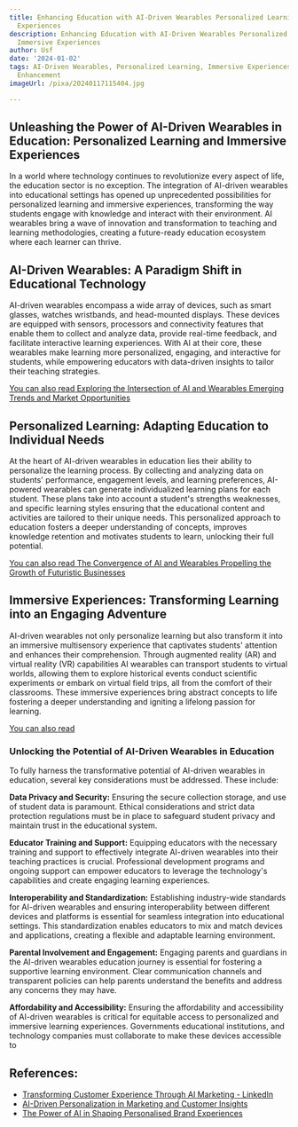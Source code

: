 ```yaml
---
title: Enhancing Education with AI-Driven Wearables Personalized Learning and Immersive
  Experiences
description: Enhancing Education with AI-Driven Wearables Personalized Learning and
  Immersive Experiences
author: Usf
date: '2024-01-02'
tags: AI-Driven Wearables, Personalized Learning, Immersive Experiences, Education
  Enhancement
imageUrl: /pixa/20240117115404.jpg

---
```

##  Unleashing the  Power of AI-Driven Wearables in Education: Personalized Learning and Immersive Experiences

In a world where technology continues to revolutionize every  aspect of life, the education  sector is no exception. The integration of AI-driven wearables into  educational settings has opened up unprecedented possibilities for personalized learning and immersive experiences, transforming the way students engage  with knowledge and interact with  their environment. AI wearables bring  a wave of innovation and transformation to teaching and learning methodologies, creating a future-ready education ecosystem where each learner  can thrive.

## AI-Driven Wearables: A Paradigm Shift in Educational Technology

AI-driven wearables encompass a wide array of devices, such as smart glasses, watches wristbands, and head-mounted displays. These devices are equipped with sensors, processors and  connectivity features  that enable them to collect and analyze data, provide real-time feedback, and  facilitate interactive learning experiences. With AI  at their core, these wearables make  learning more personalized,  engaging, and interactive  for students, while empowering educators with data-driven insights to tailor their teaching strategies.

[You can also read Exploring the Intersection of AI and Wearables Emerging Trends and  Market Opportunities](Exploring%20the%20Intersection%20of%20AI%20and%20Wearables%20Emerging%20Trends%20and%20Market%20Opportunities)


## Personalized  Learning: Adapting Education to Individual Needs

At the heart of AI-driven wearables in education lies their ability to personalize the learning process. By collecting and analyzing data on students' performance, engagement levels, and learning preferences, AI-powered wearables can  generate individualized learning plans for each student. These plans take into account a student's strengths weaknesses, and  specific learning  styles ensuring that the educational content and activities are tailored to their unique needs. This personalized  approach to education fosters a deeper understanding of concepts, improves knowledge retention and motivates students to  learn, unlocking their full potential.

[You can also read The Convergence of AI and Wearables Propelling the Growth of Futuristic Businesses](The%20Convergence%20of%20AI%20and%20Wearables%20Propelling%20the%20Growth%20of%20Futuristic%20Businesses)


## Immersive Experiences: Transforming Learning into an Engaging Adventure

AI-driven wearables not only personalize learning but also transform it into an immersive multisensory experience that captivates students'  attention and enhances their  comprehension. Through augmented reality (AR) and virtual reality (VR) capabilities AI  wearables  can transport students to virtual worlds, allowing them to explore historical events conduct scientific experiments or embark  on virtual  field trips, all from the comfort  of their classrooms. These immersive experiences bring  abstract concepts to life fostering a deeper understanding and igniting a  lifelong passion for learning.

[You can also read ]()


### Unlocking the Potential  of AI-Driven Wearables in Education

To fully harness the transformative potential of AI-driven  wearables  in education, several key considerations must be addressed. These include:

**Data  Privacy  and Security:** Ensuring the secure collection storage, and use of student data is paramount. Ethical considerations and strict data protection  regulations must be in  place to safeguard student  privacy and maintain trust  in the educational system.

**Educator Training and Support:** Equipping  educators with the necessary training and support to effectively integrate AI-driven wearables into their  teaching practices is crucial. Professional development programs and ongoing  support can empower educators to leverage the technology's capabilities  and create engaging learning experiences.

**Interoperability and Standardization:** Establishing industry-wide standards for AI-driven  wearables and ensuring interoperability between different  devices and platforms is  essential for seamless integration into educational settings.  This standardization  enables educators to mix and match devices  and applications, creating a  flexible  and adaptable learning environment.

**Parental Involvement and Engagement:** Engaging parents and guardians in the AI-driven wearables education  journey is essential for fostering a supportive learning environment. Clear  communication channels and transparent policies can help parents understand the benefits and address any concerns they may have.

**Affordability and  Accessibility:** Ensuring the  affordability and accessibility of AI-driven wearables is critical for equitable access to personalized and immersive learning experiences. Governments educational  institutions, and technology companies must collaborate to  make these devices accessible to

## References:
- [Transforming Customer Experience Through AI Marketing - LinkedIn](https://www.linkedin.com/pulse/transforming-customer-experience-through-ai-marketing-scot-westwater)
- [AI-Driven Personalization in Marketing and Customer Insights](https://esoftskills.com/ai-driven-personalization-in-marketing-and-customer-insights/)
- [The Power of AI in Shaping Personalised Brand Experiences](https://www.linkedin.com/pulse/power-ai-shaping-personalised-brand-experiences-lucille-divine)
